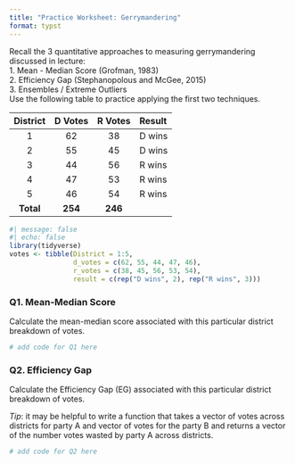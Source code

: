 ```yaml
---
title: "Practice Worksheet: Gerrymandering"
format: typst
---
```


Recall the 3 quantitative approaches to measuring gerrymandering discussed in lecture:\
1. Mean - Median Score (Grofman, 1983)\
2. Efficiency Gap (Stephanopolous and McGee, 2015)\
3. Ensembles / Extreme Outliers\
Use the following table to practice applying the first two techniques.\

| District | D Votes | R Votes | Result  |
|:---------:|:-------:|:-------:|:--------|
| 1 | 62 | 38 | D wins |
| 2 | 55 | 45 | D wins |
| 3 | 44 | 56 | R wins |
| 4 | 47 | 53 | R wins |
| 5 | 46 | 54 | R wins |
| **Total** | **254** | **246** |          |

```r
#| message: false
#| echo: false
library(tidyverse)
votes <- tibble(District = 1:5,
                d_votes = c(62, 55, 44, 47, 46),
                r_votes = c(38, 45, 56, 53, 54),
                result = c(rep("D wins", 2), rep("R wins", 3)))
```

### Q1. Mean-Median Score

Calculate the mean-median score associated with this particular district breakdown of votes.

```r
# add code for Q1 here
```

### Q2. Efficiency Gap

Calculate the Efficiency Gap (EG) associated with this particular district breakdown of votes.

*Tip*: it may be helpful to write a function that takes a vector of votes across districts for party A and vector of votes for the party B and returns a vector of the number votes wasted by party A across districts.


```r
# add code for Q2 here
```